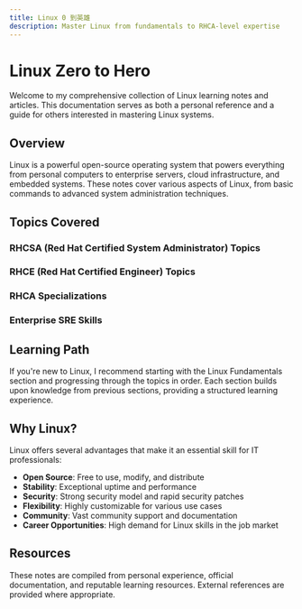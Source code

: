```yaml
---
title: Linux 0 到英雄
description: Master Linux from fundamentals to RHCA-level expertise
---
```


# Linux Zero to Hero

Welcome to my comprehensive collection of Linux learning notes and articles. This documentation serves as both a personal reference and a guide for others interested in mastering Linux systems.

## Overview

Linux is a powerful open-source operating system that powers everything from personal computers to enterprise servers, cloud infrastructure, and embedded systems. These notes cover various aspects of Linux, from basic commands to advanced system administration techniques.

## Topics Covered

### RHCSA (Red Hat Certified System Administrator) Topics

<Cards>
  <Card
    title="Essential Commands & File Management"
    href="/docs/linux/essential-commands"
  />
  <Card title="User & Group Management" href="/docs/linux/user-management" />
  <Card
    title="File Permissions & Security"
    href="/docs/linux/file-permissions"
  />
  <Card title="Storage Management & LVM" href="/docs/linux/storage" />
  <Card title="Service Management with Systemd" href="/docs/linux/systemd" />
  <Card
    title="Basic Networking Configuration"
    href="/docs/linux/basic-networking"
  />
  <Card
    title="Package Management with YUM/DNF"
    href="/docs/linux/package-management"
  />
</Cards>

### RHCE (Red Hat Certified Engineer) Topics

<Cards>
  <Card
    title="Shell Scripting & Automation"
    href="/docs/linux/shell-scripting"
  />
  <Card
    title="Network Services (HTTP, DNS, NFS)"
    href="/docs/linux/network-services"
  />
  <Card title="Ansible Automation" href="/docs/linux/ansible" />
  <Card title="SELinux Configuration & Management" href="/docs/linux/selinux" />
  <Card title="System Performance Tuning" href="/docs/linux/performance" />
  <Card
    title="Advanced Networking & Firewalld"
    href="/docs/linux/advanced-networking"
  />
  <Card
    title="Virtualization & KVM Management"
    href="/docs/linux/virtualization"
  />
</Cards>

### RHCA Specializations

<Cards>
  <Card title="Red Hat OpenShift Administration" href="/docs/linux/openshift" />
  <Card title="Red Hat OpenStack Platform" href="/docs/linux/openstack" />
  <Card
    title="Advanced Ansible Automation"
    href="/docs/linux/advanced-ansible"
  />
  <Card
    title="Container Management & Security"
    href="/docs/linux/container-security"
  />
  <Card title="Red Hat Satellite Server" href="/docs/linux/satellite" />
  <Card title="Red Hat Ceph Storage" href="/docs/linux/ceph" />
  <Card title="Red Hat Directory Server" href="/docs/linux/directory-server" />
  <Card title="Red Hat Identity Management" href="/docs/linux/idm" />
</Cards>

### Enterprise SRE Skills

<Cards>
  <Card
    title="Monitoring & Observability with Prometheus"
    href="/docs/linux/prometheus"
  />
  <Card title="Service Level Objectives & SLAs" href="/docs/linux/slos" />
  <Card title="Enterprise Logging (ELK Stack)" href="/docs/linux/elk" />
  <Card title="High Availability Clustering" href="/docs/linux/ha-clustering" />
  <Card
    title="Disaster Recovery Planning"
    href="/docs/linux/disaster-recovery"
  />
  <Card
    title="Performance Optimization & Tuning"
    href="/docs/linux/performance-tuning"
  />
  <Card
    title="Infrastructure as Code with Terraform"
    href="/docs/linux/terraform"
  />
  <Card
    title="CI/CD Pipeline Integration"
    href="/docs/linux/cicd-integration"
  />
</Cards>

## Learning Path

If you're new to Linux, I recommend starting with the Linux Fundamentals section and progressing through the topics in order. Each section builds upon knowledge from previous sections, providing a structured learning experience.

## Why Linux?

Linux offers several advantages that make it an essential skill for IT professionals:

- **Open Source**: Free to use, modify, and distribute
- **Stability**: Exceptional uptime and performance
- **Security**: Strong security model and rapid security patches
- **Flexibility**: Highly customizable for various use cases
- **Community**: Vast community support and documentation
- **Career Opportunities**: High demand for Linux skills in the job market

## Resources

These notes are compiled from personal experience, official documentation, and reputable learning resources. External references are provided where appropriate.
